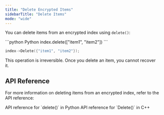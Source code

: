 ```yaml
---
title: "Delete Encrypted Items"
sidebarTitle: "Delete Items"
mode: "wide"
---
```


You can delete items from an encrypted index using `delete()`:

<CodeGroup>
```python Python
index.delete(["item1", "item2"])
```

```cpp C++
index->Delete({"item1", "item2"});
```
</CodeGroup>

<Warning>This operation is irreversible. Once you delete an item, you cannot recover it.</Warning>

## API Reference

For more information on deleting items from an encrypted index, refer to the API reference:

<CardGroup cols={2}>
    <Card title="Python API Reference" href="../../python/encrypted-index/delete" icon="python">
        API reference for `delete()` in Python
    </Card>
    <Card title="C++ API Reference" href="../../cpp/encrypted-index/delete" icon="brackets-curly">
        API reference for `Delete()` in C++
    </Card>
</CardGroup>